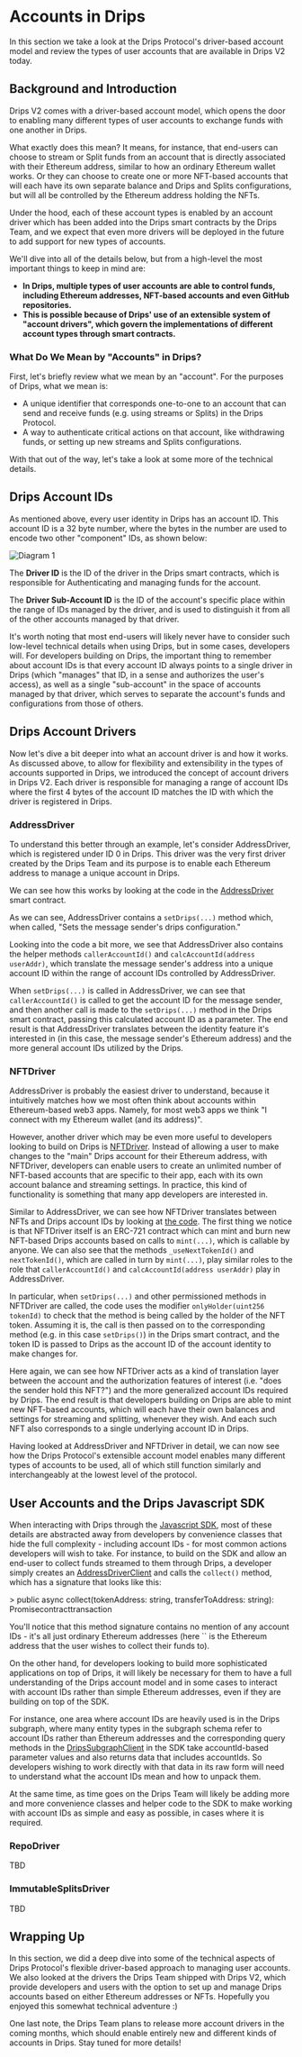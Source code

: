 # Accounts in Drips

In this section we take a look at the Drips Protocol's driver-based account model and review the types of user accounts that are available in Drips V2 today.

## Background and Introduction

Drips V2 comes with a driver-based account model, which opens the door to enabling many different types of user accounts to exchange funds with one another in Drips.

What exactly does this mean? It means, for instance, that end-users can choose to stream or Split funds from an account that is directly associated with their Ethereum address, similar to how an ordinary Ethereum wallet works. Or they can choose to create one or more NFT-based accounts that will each have its own separate balance and Drips and Splits configurations, but will all be controlled by the Ethereum address holding the NFTs.

Under the hood, each of these account types is enabled by an account driver which has been added into the Drips smart contracts by the Drips Team, and we expect that even more drivers will be deployed in the future to add support for new types of accounts.

We'll dive into all of the details below, but from a high-level the most important things to keep in mind are:

-   **In Drips, multiple types of user accounts are able to control funds, including Ethereum addresses, NFT-based accounts and even GitHub repositories.**
-   **This is possible because of Drips' use of an extensible system of "account drivers", which govern the implementations of different account types through smart contracts.**

### What Do We Mean by "Accounts" in Drips?

First, let's briefly review what we mean by an "account". For the purposes of Drips, what we mean is:

-   A unique identifier that corresponds one-to-one to an account that can send and receive funds (e.g. using streams or Splits) in the Drips Protocol.
-   A way to authenticate critical actions on that account, like withdrawing funds, or setting up new streams and Splits configurations.

With that out of the way, let's take a look at some more of the technical details.

## Drips Account IDs

As mentioned above, every user identity in Drips has an account ID. This account ID is a 32 byte number, where the bytes in the number are used to encode two other "component" IDs, as shown below:

![Diagram 1][u1]

The **Driver ID** is the ID of the driver in the Drips smart contracts, which is responsible for Authenticating and managing funds for the account.

The **Driver Sub-Account ID** is the ID of the account's specific place within the range of IDs managed by the driver, and is used to distinguish it from all of the other accounts managed by that driver.

It's worth noting that most end-users will likely never have to consider such low-level technical details when using Drips, but in some cases, developers will. For developers building on Drips, the important thing to remember about account IDs is that every account ID always points to a single driver in Drips (which "manages" that ID, in a sense and authorizes the user's access), as well as a single "sub-account" in the space of accounts managed by that driver, which serves to separate the account's funds and configurations from those of others.

## Drips Account Drivers

Now let's dive a bit deeper into what an account driver is and how it works. As discussed above, to allow for flexibility and extensibility in the types of accounts supported in Drips, we introduced the concept of account drivers in Drips V2. Each driver is responsible for managing a range of account IDs where the first 4 bytes of the account ID matches the ID with which the driver is registered in Drips.

### AddressDriver

To understand this better through an example, let's consider AddressDriver, which is registered under ID 0 in Drips. This driver was the very first driver created by the Drips Team and its purpose is to enable each Ethereum address to manage a unique account in Drips.

We can see how this works by looking at the code in the <a href="https://github.com/radicle-dev/drips-contracts/blob/master/src/AddressDriver.sol" target="_blank">AddressDriver</a> smart contract.

As we can see, AddressDriver contains a `setDrips(...)` method which, when called, "Sets the message sender's drips configuration."

Looking into the code a bit more, we see that AddressDriver also contains the helper methods `callerAccountId()` and `calcAccountId(address userAddr)`, which translate the message sender's address into a unique account ID within the range of account IDs controlled by AddressDriver.

When `setDrips(...)` is called in AddressDriver, we can see that `callerAccountId()` is called to get the account ID for the message sender, and then another call is made to the `setDrips(...)` method in the Drips smart contract, passing this calculated account ID as a parameter. The end result is that AddressDriver
translates between the identity feature it's interested in (in this case, the message sender's Ethereum address) and the more general account IDs utilized by
the Drips.

### NFTDriver

AddressDriver is probably the easiest driver to understand, because it intuitively matches how we most often think about accounts within Ethereum-based web3 apps. Namely, for most web3 apps we think "I connect with my Ethereum wallet (and its address)".

However, another driver which may be even more useful to developers looking to build on Drips is <a href="https://github.com/radicle-dev/drips-contracts/blob/master/src/NFTDriver.sol" target="_blank">NFTDriver</a>. Instead of allowing a user to make changes to the "main" Drips account for
their Ethereum address, with NFTDriver, developers can enable users to create an unlimited number of NFT-based accounts that are specific to their app, each with its own account balance and streaming settings. In practice, this kind of functionality is something that many app developers are interested in.

Similar to AddressDriver, we can see how NFTDriver translates between NFTs and Drips account IDs by looking at <a href="https://github.com/radicle-dev/drips-contracts/blob/master/src/NFTDriver.sol" target="_blank">the code</a>. The first thing we notice is that
NFTDriver itself is an ERC-721 contract which can mint and burn new NFT-based Drips accounts based on calls to `mint(...)`, which is callable by anyone.
We can also see that the methods `_useNextTokenId()` and `nextTokenId()`, which are called in turn by `mint(...)`, play similar roles to the role that `callerAccountId()` and `calcAccountId(address userAddr)` play in AddressDriver.

In particular, when `setDrips(...)` and other permissioned methods in NFTDriver are called, the code uses the modifier `onlyHolder(uint256 tokenId)` to check that the
method is being called by the holder of the NFT token. Assuming it is, the call is then passed on to the corresponding method (e.g. in this case `setDrips()`) in the Drips smart contract, and the token ID is passed to Drips as the account ID of the account identity to make changes for.

Here again, we can see how NFTDriver acts as a kind of translation layer between the account and the authorization features of interest (i.e. "does the sender hold this NFT?") and the more generalized account IDs required by Drips. The end result is that developers building on Drips are able to mint new
NFT-based accounts, which will each have their own balances and settings for streaming and splitting, whenever they wish. And each such NFT also corresponds to a single underlying account ID in Drips.

Having looked at AddressDriver and NFTDriver in detail, we can now see how the Drips Protocol's extensible account model enables many different types of accounts to be used, all of which still function similarly and interchangeably at the lowest level of the protocol.

## User Accounts and the Drips Javascript SDK

When interacting with Drips through the <a href="https://github.com/drips-network/sdk" target="_blank">Javascript SDK</a>, most of these details are abstracted away from developers by convenience classes that hide the full complexity - including account IDs - for most common actions developers will wish to take. For instance, to build on the SDK and allow an end-user to collect funds streamed to them through Drips, a developer simply creates an [AddressDriverClient][ad] and calls the `collect()` method, which has a signature that looks like this:

&gt; public async collect(tokenAddress: string, transferToAddress: string): Promisecontracttransaction

You'll notice that this method signature contains no mention of any account IDs - it's all just ordinary Ethereum addresses (here `` is the Ethereum address that the user wishes to collect their funds to).

On the other hand, for developers looking to build more sophisticated applications on top of Drips, it will likely be necessary for them to have a full understanding
of the Drips account model and in some cases to interact with account IDs rather than simple Ethereum addresses, even if they are building on top of the SDK.

For instance,
one area where account IDs are heavily used is in the Drips subgraph, where many entity types in the subgraph schema refer to account IDs rather than Ethereum addresses and the
corresponding query methods in the [DripsSubgraphClient][ds] in the SDK take accountId-based parameter values and also returns data that includes accountIds. So
developers wishing to work directly with that data in its raw form will need to understand what the account IDs mean and how to unpack them.

At the same time, as time goes on the Drips Team will likely be adding more and more convenience classes and helper code to the SDK to make working with
account IDs as simple and easy as possible, in cases where it is required.

### RepoDriver

TBD

### ImmutableSplitsDriver

TBD

## Wrapping Up

In this section, we did a deep dive into some of the technical aspects of Drips Protocol's flexible driver-based approach to managing user accounts. We also looked at the
drivers the Drips Team shipped with Drips V2, which provide developers and users with the option to set up and manage Drips accounts based on either Ethereum addresses or NFTs. Hopefully you enjoyed this somewhat technical adventure :)

One last note, the Drips Team plans to release more account drivers in the coming months, which should enable entirely new and different kinds of accounts in Drips. Stay tuned for more details!

[ad]: https://github.com/radicle-dev/drips-js-sdk/blob/v2/src/AddressDriver/AddressDriverClient.ts

[ds]: https://github.com/radicle-dev/drips-js-sdk/blob/v2/src/DripsSubgraph/DripsSubgraphClient.ts

[u1]: /img/drips_user_identity-1.png
